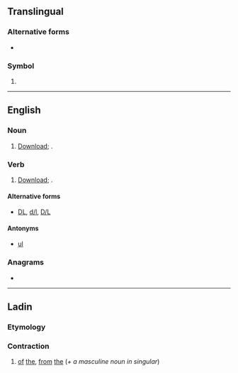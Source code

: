 {{also|DL|dL|d/l|D/L|DL-|dł.}}
==Translingual==

===Alternative forms===
* {{l|mul|dL}}

===Symbol===
{{mul-symbol}}

# {{SI-unit-abb2|deci|litre|liter|[[fluid measure]]}}

----

==English==

===Noun===
{{en-noun}}

# {{lb|en|computing}} [[download|Download]]; {{alternative form of|en|DL}}.

===Verb===
{{en-verb}}

# {{lb|en|computing}} [[download|Download]]; {{alternative form of|en|DL}}.

====Alternative forms====
* {{sense|download}} [[DL]], [[d/l]], [[D/L]]

====Antonyms====
* {{sense|computing}} [[ul]]

===Anagrams===
* {{anagrams|en|a=dl|LD|Ld.}}

----

==Ladin==

===Etymology===
{{af|lld|de|l|t1=of, from|t2=the [masculine singular}}

===Contraction===
{{head|lld|contraction}}

# [[of]] [[the]], [[from]] [[the]] (''+ a masculine noun in singular'')
